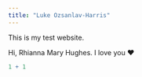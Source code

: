 ```yaml
---
title: "Luke Ozsanlav-Harris"
---
```


This is my test website.

Hi, Rhianna Mary Hughes. I love you ❤️

```r
1 + 1
```
